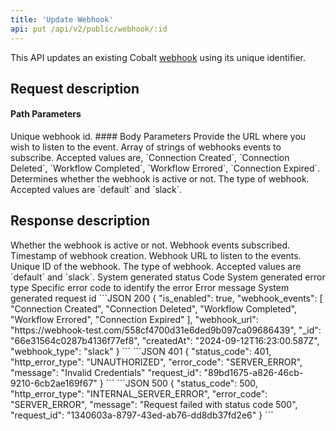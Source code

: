 ```yaml
---
title: 'Update Webhook'
api: put /api/v2/public/webhook/:id
---
```


This API updates an existing Cobalt [webhook](https://app.gocobalt.io/developer/webhooks) using its unique identifier.

## Request description
#### Path Parameters
<ParamField path="id" type="string" required>
  Unique webhook id.
</ParamField>
#### Body Parameters
<ParamField body="webhook_url" type="string">
  Provide the URL where you wish to listen to the event.
</ParamField>
<ParamField body="webhook_events" type="string[]">
 Array of strings of webhooks events to subscribe. Accepted values are, `Connection Created`, `Connection Deleted`, `Workflow Completed`, `Workflow Errored`, `Connection Expired`.
</ParamField>
<ParamField body="is_enabled" type="boolean">
  Determines whether the webhook is active or not.
</ParamField>
<ParamField body="webhook_type" type="string">
  The type of webhook. Accepted values are `default` and `slack`.
</ParamField>

## Response description

<Tabs>
  <Tab title="200">
    <ResponseField name="is_enabled" type="boolean">
     Whether the webhook is active or not.
    </ResponseField>
    <ResponseField name="webhook_events" type="array">
  Webhook events subscribed.
  </ResponseField>
      <ResponseField name="created_At" type="string">
     Timestamp of webhook creation.
    </ResponseField>
      <ResponseField name="webhook_url" type="string">
     Webhook URL to listen to the events.
    </ResponseField>
    <ResponseField name="_id" type="string">
     Unique ID of the webhook.
    </ResponseField>
    <ResponseField name="webhook_type" type="string">
      The type of webhook. Accepted values are `default` and `slack`.
    </ResponseField>
  </Tab>
  <Tab title="Error">
    <ResponseField name="status_code" type="integer">
    System generated status Code
    </ResponseField>
    <ResponseField name="http_error_type" type="string">
    System generated error type
    </ResponseField>
    <ResponseField name="error_code" type="string">
    Specific error code to identify the error
    </ResponseField>
    <ResponseField name="message" type="string">
    Error message
    </ResponseField>
    <ResponseField name="request_id" type="string">
    System generated request id
    </ResponseField>
  </Tab>
</Tabs>

<ResponseExample>
```JSON 200
    {
        "is_enabled": true,
        "webhook_events": [
            "Connection Created",
            "Connection Deleted",
            "Workflow Completed",
            "Workflow Errored",
            "Connection Expired"
        ],
        "webhook_url": "https://webhook-test.com/558cf4700d31e6ded9b097ca09686439",
        "_id": "66e31564c0287b4136f77ef8",
        "createdAt": "2024-09-12T16:23:00.587Z",
        "webhook_type": "slack"
    }
```
```JSON 401
{
    "status_code": 401,
    "http_error_type": "UNAUTHORIZED",
    "error_code": "SERVER_ERROR",
    "message": "Invalid Credentials"
    "request_id": "89bd1675-a826-46cb-9210-6cb2ae169f67"
}
```
```JSON 500
{
    "status_code": 500,
    "http_error_type": "INTERNAL_SERVER_ERROR",
    "error_code": "SERVER_ERROR",
    "message": "Request failed with status code 500",
    "request_id": "1340603a-8797-43ed-ab76-dd8db37fd2e6"
}
```
</ ResponseExample>
